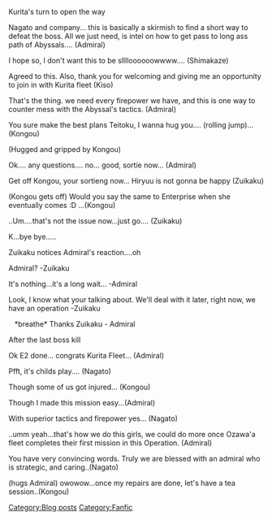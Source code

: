 Kurita's turn to open the way





Nagato and company... this is basically a skirmish to find a short way to defeat the boss. All we just need, is intel on how to get pass to long ass path of Abyssals.... (Admiral)

I hope so, I don't want this to be slllloooooowwww.... (Shimakaze)

Agreed to this. Also, thank you for welcoming and giving me an opportunity to join in with Kurita fleet (Kiso)

That's the thing. we need every firepower we have, and this is one way to counter mess with the Abyssal's tactics. (Admiral)

You sure make the best plans Teitoku, I wanna hug you.... (rolling jump)...(Kongou)

(Hugged and gripped by Kongou)

Ok.... any questions.... no... good, sortie now... (Admiral)

Get off Kongou, your sortieng now... Hiryuu is not gonna be happy (Zuikaku)

(Kongou gets off) Would you say the same to Enterprise when she eventually comes :D ...(Kongou)

..Um....that's not the issue now...just go.... (Zuikaku)

K...bye bye.....

Zuikaku notices Admiral's reaction....oh




Admiral? -Zuikaku

It's nothing...it's a long wait... -Admiral

Look, I know what your talking about. We'll deal with it later, right now, we have an operation -Zuikaku

   *breathe* Thanks Zuikaku - Admiral




After the last boss kill

Ok E2 done... congrats Kurita Fleet... (Admiral)

Pfft, it's childs play.... (Nagato)

Though some of us got injured... (Kongou)

Though I made this mission easy...(Admiral)

With superior tactics and firepower yes... (Nagato)

..umm yeah...that's how we do this girls, we could do more once Ozawa'a fleet completes their first mission in this Operation. (Admiral)

You have very convincing words. Truly we are blessed with an admiral who is strategic, and caring..(Nagato)

(hugs Admiral) owowow...once my repairs are done, let's have a tea session..(Kongou)
[[Category:Blog posts]]
[[Category:Fanfic]]
